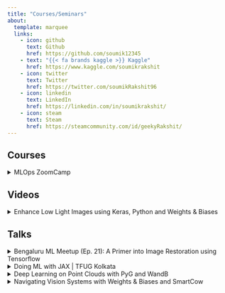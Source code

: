 ```yaml
---
title: "Courses/Seminars"
about:
  template: marquee
  links:
    - icon: github
      text: Github
      href: https://github.com/soumik12345
    - text: "{{< fa brands kaggle >}} Kaggle"
      href: https://www.kaggle.com/soumikrakshit
    - icon: twitter
      text: Twitter
      href: https://twitter.com/soumikRakshit96
    - icon: linkedin
      text: LinkedIn
      href: https://linkedin.com/in/soumikrakshit/
    - icon: steam
      text: Steam
      href: https://steamcommunity.com/id/geekyRakshit/
---
```


## Courses

<details>
<summary>MLOps ZoomCamp</summary>
<br>
I have taught the section [Experiment Tracking with Weights and Biases](https://github.com/DataTalksClub/mlops-zoomcamp/blob/main/cohorts/2023/02-experiment-tracking/wandb.md) of [MLOps ZoomCamp](https://github.com/DataTalksClub/mlops-zoomcamp) by [DataTalksClub](https://github.com/DataTalksClub).

<iframe width="560" height="315" src="https://www.youtube.com/embed/yNyqFMwEyL4?si=6rNKuSvbCC4M3as7" title="YouTube video player" frameborder="0" allow="accelerometer; autoplay; clipboard-write; encrypted-media; gyroscope; picture-in-picture; web-share" allowfullscreen></iframe>
</details>

## Videos

<details>
<summary>Enhance Low Light Images using Keras, Python and Weights & Biases</summary>
<br>
<iframe width="560" height="315" src="https://www.youtube.com/embed/PGOWjMCMB8I?si=7J2sBjSvvCyRtyQG" title="YouTube video player" frameborder="0" allow="accelerometer; autoplay; clipboard-write; encrypted-media; gyroscope; picture-in-picture; web-share" allowfullscreen></iframe>
</details>

## Talks

<details>
<summary>Bengaluru ML Meetup (Ep. 21): A Primer into Image Restoration using Tensorflow</summary>
<br>
<iframe width="560" height="315" src="https://www.youtube.com/embed/cOgP2ArXy7c?si=UGnQrR0ZEDH1fML1" title="YouTube video player" frameborder="0" allow="accelerometer; autoplay; clipboard-write; encrypted-media; gyroscope; picture-in-picture; web-share" allowfullscreen></iframe>
</details>

<details>
<summary>Doing ML with JAX | TFUG Kolkata</summary>
<br>
<iframe width="560" height="315" src="https://www.youtube.com/embed/Vxn4B32zqKU?si=HYhuETJVeOB5EX-Z" title="YouTube video player" frameborder="0" allow="accelerometer; autoplay; clipboard-write; encrypted-media; gyroscope; picture-in-picture; web-share" allowfullscreen></iframe>
</details>

<details>
<summary>Deep Learning on Point Clouds with PyG and WandB</summary>
<br>
<iframe width="560" height="315" src="https://www.youtube.com/embed/Nx_brnL7_44?si=jkugO2JWyRIpGl5q" title="YouTube video player" frameborder="0" allow="accelerometer; autoplay; clipboard-write; encrypted-media; gyroscope; picture-in-picture; web-share" referrerpolicy="strict-origin-when-cross-origin" allowfullscreen></iframe>
</details>

<details>
<summary>Navigating Vision Systems with Weights & Biases and SmartCow</summary>
<br>
<iframe width="560" height="315" src="https://www.youtube.com/embed/z9vzmpnQCc4?si=jBz3AjjCh7No8ljt" title="YouTube video player" frameborder="0" allow="accelerometer; autoplay; clipboard-write; encrypted-media; gyroscope; picture-in-picture; web-share" referrerpolicy="strict-origin-when-cross-origin" allowfullscreen></iframe>
</details>